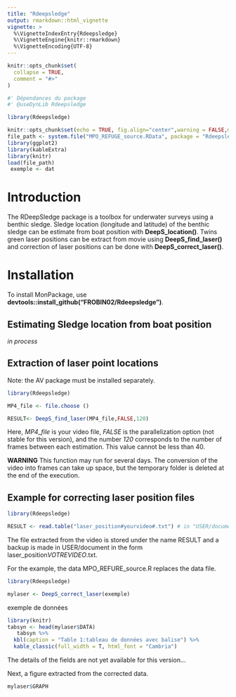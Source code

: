 ```yaml
---
title: "Rdeepsledge"
output: rmarkdown::html_vignette
vignette: >
  %\VignetteIndexEntry{Rdeepsledge}
  %\VignetteEngine{knitr::rmarkdown}
  %\VignetteEncoding{UTF-8}
---
```


```r
knitr::opts_chunk$set(
  collapse = TRUE,
  comment = "#>"
)
```

```r

#' Dépendances du package
#' @useDynLib Rdeepsledge

```

```r
library(Rdeepsledge)

knitr::opts_chunk$set(echo = TRUE, fig.align="center",warning = FALSE,message = FALSE,error = TRUE)
file_path <- system.file("MPO_REFUGE_source.RData", package = "Rdeepsledge")
library(ggplot2)
library(kableExtra)
library(knitr)
load(file_path)
 exemple <- dat

```



# Introduction

The RDeepSledge package is a toolbox for underwater surveys using a benthic sledge.
Sledge location (longitude and latitude) of the benthic sledge can be estimate from boat position with **DeepS_location()**. Twins green laser positions can be extract from movie using **DeepS_find_laser()** and correction of laser positions can be done with **DeepS_correct_laser()**. 


# Installation

To install MonPackage, use **devtools::install_github("FROBIN02/Rdeepsledge")**.

## Estimating Sledge location from boat position



*in process*



## Extraction of laser point locations

Note: the AV package must be installed separately.


```r

library(Rdeepsledge)

MP4_file <- file.choose ()

RESULT<- DeepS_find_laser(MP4_file,FALSE,120)

```

Here, *MP4_file* is your video file, *FALSE* is the parallelization option (not stable for this version), and the number *120* corresponds to the number of frames between each estimation. This value cannot be less than 40.

**WARNING** This function may run for several days. The conversion of the video into frames can take up space, but the temporary folder is deleted at the end of the execution.   

## Example for correcting laser position files

```r

library(Rdeepsledge)

RESULT <- read.table("laser_position#yourvideo#.txt") # in "USER/document"

```

The file extracted from the video is stored under the name RESULT and a backup is made in USER/document in the form laser_position*VOTREVIDEO*.txt.

For the example, the data MPO_REFURE_source.R replaces the data file.

```r
library(Rdeepsledge)

mylaser <- DeepS_correct_laser(exemple)

```

exemple de données


```r
library(knitr)
tabsyn <- head(mylaser$DATA)
   tabsyn %>%
  kbl(caption = "Table 1:tableau de données avec balise") %>%
  kable_classic(full_width = T, html_font = "Cambria")
```

The details of the fields are not yet available for this version...

Next, a figure extracted from the corrected data. 

```r

mylaser$GRAPH

```


